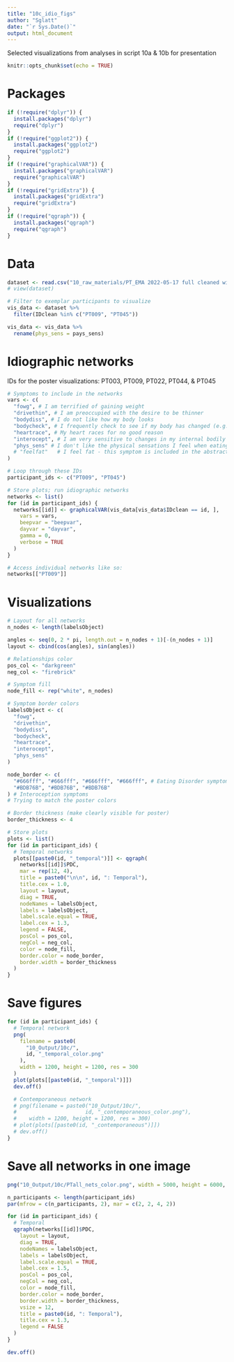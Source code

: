 ```yaml
---
title: "10c_idio_figs"
author: "Sglatt"
date: "`r Sys.Date()`"
output: html_document
---
```


Selected visualizations from analyses in script 10a & 10b for presentation 

```r
knitr::opts_chunk$set(echo = TRUE)
```

# Packages
```r
if (!require("dplyr")) {
  install.packages("dplyr")
  require("dplyr")
}
if (!require("ggplot2")) {
  install.packages("ggplot2")
  require("ggplot2")
}
if (!require("graphicalVAR")) {
  install.packages("graphicalVAR")
  require("graphicalVAR")
}
if (!require("gridExtra")) {
  install.packages("gridExtra")
  require("gridExtra")
}
if (!require("qgraph")) {
  install.packages("qgraph")
  require("qgraph")
}
```

# Data
```r
dataset <- read.csv("10_raw_materials/PT_EMA 2022-05-17 full cleaned with controls without _F.csv")
# view(dataset)

# Filter to exemplar participants to visualize
vis_data <- dataset %>%
  filter(IDclean %in% c("PT009", "PT045"))

vis_data <- vis_data %>%
  rename(phys_sens = pays_sens)
```

# Idiographic networks 
IDs for the poster visualizations: PT003, PT009, PT022, PT044, & PT045
```r
# Symptoms to include in the networks
vars <- c(
  "fowg", # I am terrified of gaining weight
  "drivethin", # I am preoccupied with the desire to be thinner
  "bodydiss", # I do not like how my body looks
  "bodycheck", # I frequently check to see if my body has changed (e.g., by pinching)
  "heartrace", # My heart races for no good reason
  "interocept", # I am very sensitive to changes in my internal bodily sensations
  "phys_sens" # I don't like the physical sensations I feel when eating
  # "feelfat"   # I feel fat - this symptom is included in the abstract, but do not include because everyone before 57 did not fill this item out/wasn't administered
)

# Loop through these IDs
participant_ids <- c("PT009", "PT045")

# Store plots; run idiographic networks
networks <- list()
for (id in participant_ids) {
  networks[[id]] <- graphicalVAR(vis_data[vis_data$IDclean == id, ],
    vars = vars,
    beepvar = "beepvar",
    dayvar = "dayvar",
    gamma = 0,
    verbose = TRUE
  )
}

# Access individual networks like so:
networks[["PT009"]]
```

# Visualizations
```r
# Layout for all networks
n_nodes <- length(labelsObject)

angles <- seq(0, 2 * pi, length.out = n_nodes + 1)[-(n_nodes + 1)]
layout <- cbind(cos(angles), sin(angles))

# Relationships color
pos_col <- "darkgreen"
neg_col <- "firebrick"

# Symptom fill
node_fill <- rep("white", n_nodes)

# Symptom border colors
labelsObject <- c(
  "fowg",
  "drivethin",
  "bodydiss",
  "bodycheck",
  "heartrace",
  "interocept",
  "phys_sens"
)

node_border <- c(
  "#666fff", "#666fff", "#666fff", "#666fff", # Eating Disorder symptoms
  "#BDB76B", "#BDB76B", "#BDB76B"
) # Interoception symptoms
# Trying to match the poster colors

# Border thickness (make clearly visible for poster)
border_thickness <- 4

# Store plots
plots <- list()
for (id in participant_ids) {
  # Temporal networks
  plots[[paste0(id, "_temporal")]] <- qgraph(
    networks[[id]]$PDC,
    mar = rep(12, 4),
    title = paste0("\n\n", id, ": Temporal"),
    title.cex = 1.0,
    layout = layout,
    diag = TRUE,
    nodeNames = labelsObject,
    labels = labelsObject,
    label.scale.equal = TRUE,
    label.cex = 1.3,
    legend = FALSE,
    posCol = pos_col,
    negCol = neg_col,
    color = node_fill,
    border.color = node_border,
    border.width = border_thickness
  )
}
```

# Save figures
```r
for (id in participant_ids) {
  # Temporal network
  png(
    filename = paste0(
      "10_Output/10c/",
      id, "_temporal_color.png"
    ),
    width = 1200, height = 1200, res = 300
  )
  plot(plots[[paste0(id, "_temporal")]])
  dev.off()

  # Contemporaneous network
  # png(filename = paste0("10_Output/10c/",
  #                      id, "_contemporaneous_color.png"),
  #    width = 1200, height = 1200, res = 300)
  # plot(plots[[paste0(id, "_contemporaneous")]])
  # dev.off()
}
```

# Save all networks in one image
```r
png("10_Output/10c/PTall_nets_color.png", width = 5000, height = 6000, res = 300)

n_participants <- length(participant_ids)
par(mfrow = c(n_participants, 2), mar = c(2, 2, 4, 2))

for (id in participant_ids) {
  # Temporal
  qgraph(networks[[id]]$PDC,
    layout = layout,
    diag = TRUE,
    nodeNames = labelsObject,
    labels = labelsObject,
    label.scale.equal = TRUE,
    label.cex = 1.5,
    posCol = pos_col,
    negCol = neg_col,
    color = node_fill,
    border.color = node_border,
    border.width = border_thickness,
    vsize = 12,
    title = paste0(id, ": Temporal"),
    title.cex = 1.3,
    legend = FALSE
  )
}

dev.off()
```

